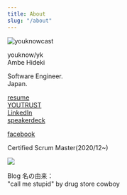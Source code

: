 ```yaml
---
title: About
slug: "/about"
---
```


![youknowcast](https://d1q5p5okdzyz0p.cloudfront.net/about-https://d1q5p5okdzyz0p.cloudfront.net/about-dog_s.png#float=left)

youknow/yk  
Ambe Hideki

Software Engineer.  
Japan.

[resume](https://www.resume.id/youknowcast)  
[YOUTRUST](https://youtrust.jp/users/youknowcast)  
[LinkedIn](https://www.linkedin.com/in/youknowcast/)  
[speakerdeck](https://speakerdeck.com/youknowcast)  

[facebook](https://www.facebook.com/hideki.ambe)  

Certified Scrum Master(2020/12~)

![](https://d1q5p5okdzyz0p.cloudfront.net/about-seal-csm.png)

Blog 名の由来：  
"call me stupid" by drug store cowboy